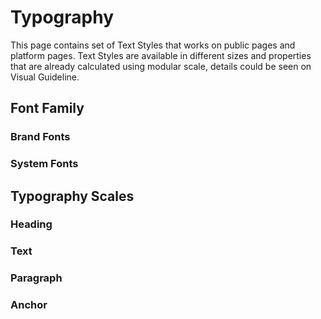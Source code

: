 
<Meta title="Foundations/Typography" />

# Typography

This page contains set of Text Styles that works on public pages and platform pages. Text Styles are available in different sizes and properties that are already calculated using modular scale, details could be seen on Visual Guideline.

## Font Family

### Brand Fonts

<Story id="core-foundations-typography--brand-fonts" />

### System Fonts

<Story id="core-foundations-typography--system-fonts" />

## Typography Scales

### Heading

<Story id="core-foundations-typography--heading-scales" />

### Text

<Story id="core-foundations-typography--text-scales" />

### Paragraph

<Story id="core-foundations-typography--paragraph-scales" />

### Anchor

<Story id="core-foundations-typography--anchor-scales" />
